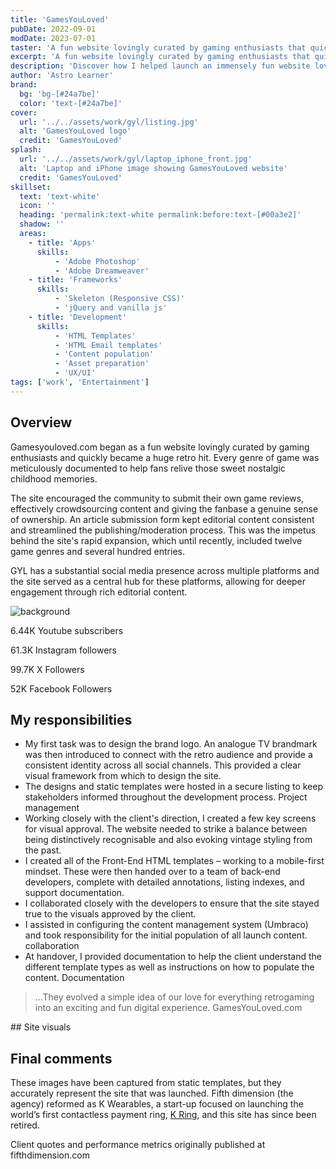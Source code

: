 ```yaml
---
title: 'GamesYouLoved'
pubDate: 2022-09-01
modDate: 2023-07-01
taster: 'A fun website lovingly curated by gaming enthusiasts that quickly became a huge retro hit. Every genre of game was meticulously documented to help fans relive those sweet nostalgic childhood memories.'
excerpt: 'A fun website lovingly curated by gaming enthusiasts that quickly became a huge retro hit.'
description: 'Discover how I helped launch an immensely fun website lovingly curated by gaming enthusiasts - and see how it quickly became a huge retro hit. Learn how each genre was meticulously documented in order to help fans relive those sweet nostalgic childhood memories.'
author: 'Astro Learner'
brand: 
  bg: 'bg-[#24a7be]'
  color: 'text-[#24a7be]'
cover:
  url: '../../assets/work/gyl/listing.jpg'
  alt: 'GamesYouLoved logo'
  credit: 'GamesYouLoved'
splash:
  url: '../../assets/work/gyl/laptop_iphone_front.jpg'
  alt: 'Laptop and iPhone image showing GamesYouLoved website'
  credit: 'GamesYouLoved'
skillset:
  text: 'text-white'
  icon: ''
  heading: 'permalink:text-white permalink:before:text-[#00a3e2]'
  shadow: ''
  areas:
    - title: 'Apps'
      skills:
          - 'Adobe Photoshop'
          - 'Adobe Dreamweaver'
    - title: 'Frameworks'
      skills:
          - 'Skeleton (Responsive CSS)'
          - 'jQuery and vanilla js'
    - title: 'Development'
      skills:
          - 'HTML Templates'
          - 'HTML Email templates'
          - 'Content population'
          - 'Asset preparation'
          - 'UX/UI'
tags: ['work', 'Entertainment']
---
```





## Overview

Gamesyouloved.com began as a fun website lovingly curated by gaming enthusiasts and quickly became a huge retro hit. Every genre of game was meticulously documented to help fans relive those sweet nostalgic childhood memories.

The site encouraged the community to submit their own game reviews, effectively crowdsourcing content and giving the fanbase a genuine sense of ownership. An article submission form kept editorial content consistent and streamlined the publishing/moderation process. This was the impetus behind the site's rapid expansion, which until recently, included twelve game genres and several hundred entries.

GYL has a substantial social media presence across multiple platforms and the site served as a central hub for these platforms, allowing for deeper engagement through rich editorial content.


<Block
        mode="plain"
        bg="bg-neutral-100"
        grid="grid grid-cols-2 md:grid-cols-4 py-16 md:py-32 xl:py-48 gap-8 content-center max-w-container mx-auto"
        breakout={true}
    >
<Image src={svgbg} alt="background" class="object-cover w-full h-full absolute inset-0" />

<div class="relative grid grid-cols-2 md:grid-cols-4 py-16 md:py-32 xl:py-48 gap-8 content-center max-w-container mx-auto">
  <p class="text-center leading-snug"><span class="block text-4xl md:text-7xl text-[#24a7be] font-black"><Icon name="fa6-brands:youtube" class="w-12 h-12 mx-auto block" alt="youtube" />6.44K</span> Youtube subscribers</p>
  <p class="text-center leading-snug"><span class="block text-4xl md:text-7xl text-[#24a7be] font-black"><Icon name="fa6-brands:instagram" class="w-12 h-12 mx-auto block" alt="instagram" />61.3K</span> Instagram followers</p>
  <p class="text-center leading-snug"><span class="block text-4xl md:text-7xl text-[#24a7be] font-black"><Icon name="fa6-brands:x-twitter" class="w-12 h-12 mx-auto block" alt="x-twitter" />99.7K</span> X Followers</p>
  <p class="text-center leading-snug"><span class="block text-4xl md:text-7xl text-[#24a7be] font-black"><Icon name="fa6-brands:facebook" class="w-12 h-12 mx-auto block" alt="facebook" />52K</span> Facebook Followers</p>
</div>
</Block>


## My responsibilities

- My first task was to design the brand logo. An analogue TV brandmark was then introduced to connect with the retro audience and provide a consistent identity across all social channels. This provided a clear visual framework from which to design the site.
- The designs and static templates were hosted in a secure listing to keep stakeholders informed throughout the development process. <span class="label label--info !m-0">Project management</span>
- Working closely with the client's direction, I created a few key screens for visual approval. The website needed to strike a balance between being distinctively recognisable and also evoking vintage styling from the past.
- I created all of the Front-End HTML templates – working to a mobile-first mindset. These were then handed over to a team of back-end developers, complete with detailed annotations, listing indexes, and support documentation.
- I collaborated closely with the developers to ensure that the site stayed true to the visuals approved by the client.
- I assisted in configuring the content management system (Umbraco) and took responsibility for the initial population of all launch content. <span class="label label--info !m-0">collaboration</span>
- At handover, I provided documentation to help the client understand the different template types as well as instructions on how to populate the content. <span class="label label--info !m-0">Documentation</span>


> ...They evolved a simple idea of our love for everything retrogaming into an exciting and fun digital experience.
> GamesYouLoved.com

<Gallery collection='gScreens' data={data} >
<Fragment slot="title">
## Site visuals
</Fragment>

</Gallery>

<BlockPicture src={block__sw_40} class="my-0" alt="Exhibition event" credit='GamesYouLoved' wrapper={true} />


## Final comments

These images have been captured from static templates, but they accurately represent the site that was launched. Fifth dimension (the agency) reformed as K Wearables, a start-up focused on launching the world’s first contactless payment ring, [K Ring](/work/mykring), and this site has since been retired.

<Note theme="note" display="block" hasIcon={true}>
Client quotes and performance metrics originally published at fifthdimension.com
</Note>